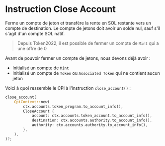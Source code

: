 
# Instruction Close Account

Ferme un compte de jeton et transfère la rente en SOL restante vers un compte de destination. Le compte de jetons doit avoir un solde nul, sauf s'il s'agit d'un compte SOL natif.

> Depuis Token2022, il est possible de fermer un compte de `Mint` qui a une offre de 0

Avant de pouvoir fermer un compte de jetons, nous devons déjà avoir :
- Initialisé un compte de `Mint`
- Initialisé un compte de `Token` ou `Associated Token` qui ne contient aucun jeton

Voici à quoi ressemble le CPI à l'instruction `close_account()` : 

```rust
close_account(
    CpiContext::new(
        ctx.accounts.token_program.to_account_info(),
        CloseAccount {
            account: ctx.accounts.token_account.to_account_info(),
            destination: ctx.accounts.authority.to_account_info(),
            authority: ctx.accounts.authority.to_account_info(),
        },
    ),
)?;
```